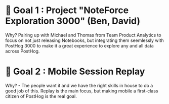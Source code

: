 # 🎯 Goal 1 : Project "NoteForce Exploration 3000" (Ben, David)

Why? Pairing up with Michael and Thomas from Team Product Analytics to focus on not just releasing Notebooks, but integrating them seemlessly with PostHog 3000 to make it a great experience to explore any and all data across PostHog.

# 🎯 Goal 2 : Mobile Session Replay

Why? - The people want it and we have the right skills in house to do a good job of this. Replay is the main focus, but making mobile a first-class citizen of PostHog is the real goal.
